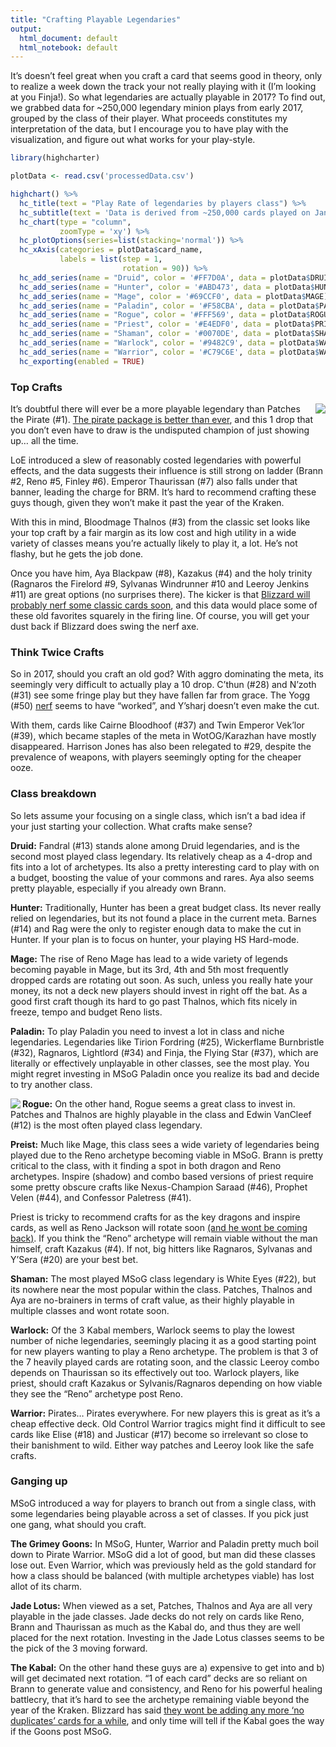 ```yaml
---
title: "Crafting Playable Legendaries"
output:
  html_document: default
  html_notebook: default
---
```


It's doesn't feel great when you craft a card that seems good in theory, only to realize a week down the track your not really playing with it (I'm looking at you Finja!). So what legendaries are actually playable in 2017? To find out, we grabbed data for ~250,000 legendary minion plays from early 2017, grouped by the class of their player. What proceeds constitutes my interpretation of the data, but I encourage you to have play with the visualization, and figure out what works for your play-style.

```r
library(highcharter)

plotData <- read.csv('processedData.csv')

highchart() %>%
  hc_title(text = "Play Rate of legendaries by players class") %>%
  hc_subtitle(text = 'Data is derived from ~250,000 cards played on Jan 3rd, 2017. Source: HSReplay.net replay database. Plot is zoomable.') %>%
  hc_chart(type = "column",
           zoomType = 'xy') %>%
  hc_plotOptions(series=list(stacking='normal')) %>% 
  hc_xAxis(categories = plotData$card_name,
           labels = list(step = 1,
                         rotation = 90)) %>% 
  hc_add_series(name = "Druid", color = '#FF7D0A', data = plotData$DRUID) %>% 
  hc_add_series(name = "Hunter", color = '#ABD473', data = plotData$HUNTER) %>% 
  hc_add_series(name = "Mage", color = '#69CCF0', data = plotData$MAGE) %>% 
  hc_add_series(name = "Paladin", color = '#F58CBA', data = plotData$PALADIN) %>% 
  hc_add_series(name = "Rogue", color = '#FFF569', data = plotData$ROGUE) %>% 
  hc_add_series(name = "Priest", color = '#E4EDF0', data = plotData$PRIEST) %>% 
  hc_add_series(name = "Shaman", color = '#0070DE', data = plotData$SHAMAN) %>% 
  hc_add_series(name = "Warlock", color = '#9482C9', data = plotData$WARLOCK) %>% 
  hc_add_series(name = "Warrior", color = '#C79C6E', data = plotData$WARRIOR) %>%
  hc_exporting(enabled = TRUE)
```

### Top Crafts

<img src="https://hydra-media.cursecdn.com/hearthstone.gamepedia.com/thumb/2/2c/Bloodmage_Thalnos(525)_Gold.png/200px-Bloodmage_Thalnos(525)_Gold.png?version=9240446a3ad6c4d062e176047c7be683" align="right"> It's doubtful there will ever be a more playable legendary than Patches the Pirate (#1). [The pirate package is better than ever](https://www.youtube.com/watch?v=2XY2q1fqidI), and this 1 drop that you don't even have to draw is the undisputed champion of just showing up... all the time. 

LoE introduced a slew of reasonably costed legendaries with powerful effects, and the data suggests their influence is still strong on ladder (Brann #2, Reno #5, Finley #6). Emperor Thaurissan (#7) also falls under that banner, leading the charge for BRM. It's hard to recommend crafting these guys though, given they won't make it past the year of the Kraken.

With this in mind, Bloodmage Thalnos (#3) from the classic set looks like your top craft by a fair margin as its low cost and high utility in a wide variety of classes means you're actually likely to play it, a lot. He's not flashy, but he gets the job done.

Once you have him, Aya Blackpaw (#8), Kazakus (#4) and the holy trinity (Ragnaros the Firelord #9, Sylvanas Windrunner #10 and Leeroy Jenkins #11) are great options (no surprises there). The kicker is that [Blizzard will probably nerf some classic cards soon](https://us.battle.net/forums/en/hearthstone/topic/20752669377?page=2#post-24), and this data would place some of these old favorites squarely in the firing line. Of course, you will get your dust back if Blizzard does swing the nerf axe.

### Think Twice Crafts

So in 2017, should you craft an old god? With aggro dominating the meta, its seemingly very difficult to actually play a 10 drop. C'thun (#28) and N'zoth (#31) see some fringe play but they have fallen far from grace. The Yogg (#50) [nerf](http://us.battle.net/hearthstone/en/blog/20303031/upcoming-balance-changes-update-613-9-28-2016) seems to have "worked", and Y'sharj doesn't even make the cut.

With them, cards like Cairne Bloodhoof (#37) and Twin Emperor Vek'lor (#39), which became staples of the meta in WotOG/Karazhan have mostly disappeared. Harrison Jones has also been relegated to #29, despite the prevalence of weapons, with players seemingly opting for the cheaper ooze.

### Class breakdown

So lets assume your focusing on a single class, which isn't a bad idea if your just starting your collection. What crafts make sense?

**Druid:** Fandral (#13) stands alone among Druid legendaries, and is the second most played class legendary. Its relatively cheap as a 4-drop and fits into a lot of archetypes. Its also a pretty interesting card to play with on a budget, boosting the value of your commons and rares. Aya also seems pretty playable, especially if you already own Brann.

**Hunter:** Traditionally, Hunter has been a great budget class. Its never really relied on legendaries, but its not found a place in the current meta. Barnes (#14) and Rag were the only to register enough data to make the cut in Hunter. If your plan is to focus on hunter, your playing HS Hard-mode.

**Mage:** The rise of Reno Mage has lead to a wide variety of legends becoming payable in Mage, but its 3rd, 4th and 5th most frequently dropped cards are rotating out soon. As such, unless you really hate your money, its not a deck new players should invest in right off the bat. As a good first craft though its hard to go past Thalnos, which fits nicely in freeze, tempo and budget Reno lists.

**Paladin:** To play Paladin you need to invest a lot in class and niche legendaries. Legendaries like Tirion Fordring (#25), Wickerflame Burnbristle (#32), Ragnaros, Lightlord (#34) and Finja, the Flying Star (#37), which are literally or effectively unplayable in other classes, see the most play. You might regret investing in MSoG Paladin once you realize its bad and decide to try another class.

<img src="https://hydra-media.cursecdn.com/hearthstone.gamepedia.com/thumb/d/df/Edwin_VanCleef(3).png/200px-Edwin_VanCleef(3).png?version=61238e3b78010a18d89ba79be314d462" align="left"> **Rogue:** On the other hand, Rogue seems a great class to invest in. Patches and Thalnos are highly playable in the class and Edwin VanCleef (#12) is the most often played class legendary. 

**Preist:** Much like Mage, this class sees a wide variety of legendaries being played due to the Reno archetype becoming viable in MSoG. Brann is pretty critical to the class, with it finding a spot in both dragon and Reno archetypes. Inspire (shadow) and combo based versions of priest require some pretty obscure crafts like Nexus-Champion Saraad (#46), Prophet Velen (#44), and Confessor Paletress (#41).

Priest is tricky to recommend crafts for as the key dragons and inspire cards, as well as Reno Jackson will rotate soon [(and he wont be coming back)](https://twitter.com/bdbrode/status/817625802116214784). If you think the "Reno" archetype will remain viable without the man himself, craft Kazakus (#4). If not, big hitters like Ragnaros, Sylvanas and Y'Sera (#20) are your best bet.

**Shaman:** The most played MSoG class legendary is White Eyes (#22), but its nowhere near the most popular within the class. Patches, Thalnos and Aya are no-brainers in terms of craft value, as their highly playable in multiple classes and wont rotate soon.

**Warlock:** Of the 3 Kabal members, Warlock seems to play the lowest number of niche legendaries, seemingly placing it as a good starting point for new players wanting to play a Reno archetype. The problem is that 3 of the 7 heavily played cards are rotating soon, and the classic Leeroy combo depends on Thaurissan so its effectively out too. Warlock players, like priest, should craft Kazakus or Sylvanis/Ragnaros depending on how viable they see the "Reno" archetype post Reno.

**Warrior:** Pirates... Pirates everywhere. For new players this is great as it's a cheap effective deck. Old Control Warrior tragics might find it difficult to see cards like Elise (#18) and Justicar (#17) become so irrelevant so close to their banishment to wild. Either way patches and Leeroy look like the safe crafts.

### Ganging up

MSoG introduced a way for players to branch out from a single class, with some legendaries being playable across a set of classes. If you pick just one gang, what should you craft.

**The Grimey Goons:** In MSoG, Hunter, Warrior and Paladin pretty much boil down to Pirate Warrior. MSoG did a lot of good, but man did these classes lose out. Even Warrior, which was previously held as the gold standard for how a class should be balanced (with multiple archetypes viable) has lost allot of its charm.

**Jade Lotus:** When viewed as a set, Patches, Thalnos and Aya are all very playable in the jade classes. Jade decks do not rely on cards like Reno, Brann and Thaurissan as much as the Kabal do, and thus they are well placed for the next rotation. Investing in the Jade Lotus classes seems to be the pick of the 3 moving forward.

**The Kabal:** On the other hand these guys are a) expensive to get into and b) will get decimated next rotation. "1 of each card" decks are so reliant on Brann to generate value and consistency, and Reno for his powerful healing battlecry, that it's hard to see the archetype remaining viable beyond the year of the Kraken. Blizzard has said [they wont be adding any more 'no duplicates' cards for a while](http://au.ign.com/articles/2017/01/13/hearthstone-blizzard-on-designing-jade-testing-red-mana-and-leaving-reno-behind), and only time will tell if the Kabal goes the way if the Goons post MSoG.


